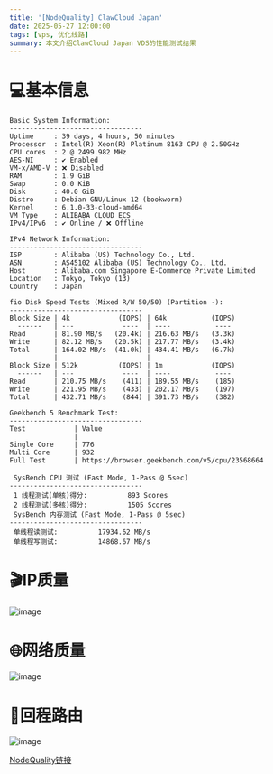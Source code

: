 ```yaml
---
title: '[NodeQuality] ClawCloud Japan'
date: 2025-05-27 12:00:00
tags: [vps, 优化线路]
summary: 本文介绍ClawCloud Japan VDS的性能测试结果
---
```


# 💻基本信息

```
Basic System Information:
---------------------------------
Uptime     : 39 days, 4 hours, 50 minutes
Processor  : Intel(R) Xeon(R) Platinum 8163 CPU @ 2.50GHz
CPU cores  : 2 @ 2499.982 MHz
AES-NI     : ✔ Enabled
VM-x/AMD-V : ❌ Disabled
RAM        : 1.9 GiB
Swap       : 0.0 KiB
Disk       : 40.0 GiB
Distro     : Debian GNU/Linux 12 (bookworm)
Kernel     : 6.1.0-33-cloud-amd64
VM Type    : ALIBABA CLOUD ECS
IPv4/IPv6  : ✔ Online / ❌ Offline

IPv4 Network Information:
---------------------------------
ISP        : Alibaba (US) Technology Co., Ltd.
ASN        : AS45102 Alibaba (US) Technology Co., Ltd.
Host       : Alibaba.com Singapore E-Commerce Private Limited
Location   : Tokyo, Tokyo (13)
Country    : Japan

fio Disk Speed Tests (Mixed R/W 50/50) (Partition -):
---------------------------------
Block Size | 4k            (IOPS) | 64k           (IOPS)
  ------   | ---            ----  | ----           ----
Read       | 81.90 MB/s   (20.4k) | 216.63 MB/s   (3.3k)
Write      | 82.12 MB/s   (20.5k) | 217.77 MB/s   (3.4k)
Total      | 164.02 MB/s  (41.0k) | 434.41 MB/s   (6.7k)
           |                      |
Block Size | 512k          (IOPS) | 1m            (IOPS)
  ------   | ---            ----  | ----           ----
Read       | 210.75 MB/s    (411) | 189.55 MB/s    (185)
Write      | 221.95 MB/s    (433) | 202.17 MB/s    (197)
Total      | 432.71 MB/s    (844) | 391.73 MB/s    (382)

Geekbench 5 Benchmark Test:
---------------------------------
Test            | Value
                |
Single Core     | 776
Multi Core      | 932
Full Test       | https://browser.geekbench.com/v5/cpu/23568664

 SysBench CPU 测试 (Fast Mode, 1-Pass @ 5sec)
---------------------------------
 1 线程测试(单核)得分:          893 Scores
 2 线程测试(多核)得分:          1505 Scores
 SysBench 内存测试 (Fast Mode, 1-Pass @ 5sec)
---------------------------------
 单线程读测试:          17934.62 MB/s
 单线程写测试:          14868.67 MB/s
```

# 🎬IP质量

![image](https://i.111666.best/image/kPYY3lQS93S2gaggHk1I8P.webp)

# 🌐网络质量

![image](https://i.111666.best/image/7VNZ2HBkopG3V2d7qEFh8v.webp)

# 📍回程路由

![image](https://i.111666.best/image/EpcRg6Nu7MPno9vZG0bWXL.webp)

[NodeQuality链接](https://nodequality.com/r/MmZmqyqUyjFgHBuvN7fcKeP74e7ouT46)
